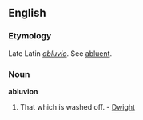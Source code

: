 ==English==

===Etymology===
Late Latin ''[[abluvio]]''. See [[abluent]].

===Noun===
'''abluvion'''

# {{rare}} That which is washed off. - [[Dwight]]